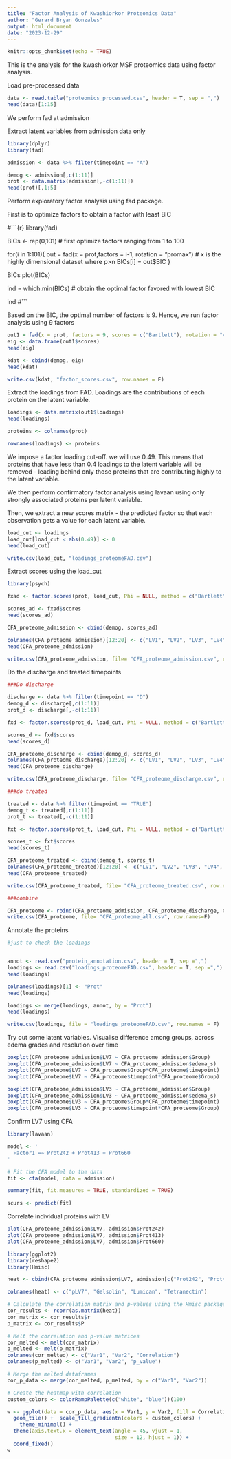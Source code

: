 ---
title: "Factor Analysis of Kwashiorkor Proteomics Data"
author: "Gerard Bryan Gonzales"
output: html_document
date: "2023-12-29"
---

```{r setup, include=FALSE}
knitr::opts_chunk$set(echo = TRUE)
```

This is the analysis for the kwashiorkor MSF proteomics data using factor analysis.

Load pre-processed data

```{r}

data <- read.table("proteomics_processed.csv", header = T, sep = ",")
head(data)[1:15]
```

We perform fad at admission

Extract latent variables from admission data only

```{r}
library(dplyr)
library(fad)

admission <- data %>% filter(timepoint == "A")

demog <- admission[,c(1:11)]
prot <- data.matrix(admission[,-c(1:11)])
head(prot)[,1:5]
```

Perform exploratory factor analysis using fad package.

First is to optimize factors to obtain a factor with least BIC

#```{r}
library(fad)

BICs <- rep(0,101) # first optimize factors ranging from 1 to 100

for(i in 1:101){
  out = fad(x = prot,factors = i-1, rotation = "promax") # x is the highly dimensional dataset where p>n
  BICs[i] = out$BIC
}

BICs
plot(BICs)

ind = which.min(BICs) # obtain the optimal factor favored with lowest BIC 

ind
#```

Based on the BIC, the optimal number of factors is 9. Hence, we run factor analysis using 9 factors

```{r}

out1 = fad(x = prot, factors = 9, scores = c("Bartlett"), rotation = "varimax", lower = 0.01) ## X is the data
eig <- data.frame(out1$scores)
head(eig)

kdat <- cbind(demog, eig)
head(kdat)

write.csv(kdat, "factor_scores.csv", row.names = F)
```

Extract the loadings from FAD. Loadings are the contributions of each protein on the latent variable.
```{r}

loadings <- data.matrix(out1$loadings)
head(loadings)

proteins <- colnames(prot)

rownames(loadings) <- proteins

```

We impose a factor loading cut-off. we will use 0.49. This means that proteins that have less than 0.4 loadings to the latent variable will be removed - leading behind only those proteins that are contributing highly to the latent variable.

We then perform confirmatory factor analysis using lavaan using only strongly associated proteins per latent variable.

Then, we extract a new scores matrix - the predicted factor so that each observation gets a value for each latent variable.

```{r}

load_cut <- loadings
load_cut[load_cut < abs(0.49)] <- 0
head(load_cut)

write.csv(load_cut, "loadings_proteomeFAD.csv")
```

Extract scores using the load_cut

```{r}
library(psych)

fxad <- factor.scores(prot, load_cut, Phi = NULL, method = c("Bartlett"),rho=NULL,impute="none")

scores_ad <- fxad$scores
head(scores_ad)

CFA_proteome_admission <- cbind(demog, scores_ad)

colnames(CFA_proteome_admission)[12:20] <- c("LV1", "LV2", "LV3", "LV4", "LV5", "LV6", "LV7", "LV8", "LV9")
head(CFA_proteome_admission)

write.csv(CFA_proteome_admission, file= "CFA_proteome_admission.csv", row.names=F)

```


Do the discharge and treated timepoints

```{r}
###Do discharge

discharge <- data %>% filter(timepoint == "D")
demog_d <- discharge[,c(1:11)]
prot_d <- discharge[,-c(1:11)]

fxd <- factor.scores(prot_d, load_cut, Phi = NULL, method = c("Bartlett"),rho=NULL,impute="none")

scores_d <- fxd$scores
head(scores_d)

CFA_proteome_discharge <- cbind(demog_d, scores_d)
colnames(CFA_proteome_discharge)[12:20] <- c("LV1", "LV2", "LV3", "LV4", "LV5", "LV6", "LV7", "LV8", "LV9")
head(CFA_proteome_discharge)

write.csv(CFA_proteome_discharge, file= "CFA_proteome_discharge.csv", row.names=F)

###do treated

treated <- data %>% filter(timepoint == "TRUE")
demog_t <- treated[,c(1:11)]
prot_t <- treated[,-c(1:11)]

fxt <- factor.scores(prot_t, load_cut, Phi = NULL, method = c("Bartlett"),rho=NULL,impute="none")

scores_t <- fxt$scores
head(scores_t)

CFA_proteome_treated <- cbind(demog_t, scores_t)
colnames(CFA_proteome_treated)[12:20] <- c("LV1", "LV2", "LV3", "LV4", "LV5", "LV6", "LV7", "LV8", "LV9")
head(CFA_proteome_treated)

write.csv(CFA_proteome_treated, file= "CFA_proteome_treated.csv", row.names=F)

###combine

CFA_proteome <- rbind(CFA_proteome_admission, CFA_proteome_discharge, CFA_proteome_treated)
write.csv(CFA_proteome, file= "CFA_proteome_all.csv", row.names=F)

```

Annotate the proteins

```{r}
#just to check the loadings


annot <- read.csv("protein_annotation.csv", header = T, sep =",")
loadings <- read.csv("loadings_proteomeFAD.csv", header = T, sep =",")
head(loadings)

colnames(loadings)[1] <- "Prot"
head(loadings)

loadings <- merge(loadings, annot, by = "Prot")
head(loadings)

write.csv(loadings, file = "loadings_proteomeFAD.csv", row.names = F)

```

Try out some latent variables. Visualise difference among groups, across edema grades and resolution over time

```{r}
boxplot(CFA_proteome_admission$LV7 ~ CFA_proteome_admission$Group)
boxplot(CFA_proteome_admission$LV7 ~ CFA_proteome_admission$edema_s)
boxplot(CFA_proteome$LV7 ~ CFA_proteome$Group*CFA_proteome$timepoint)
boxplot(CFA_proteome$LV7 ~ CFA_proteome$timepoint*CFA_proteome$Group)

boxplot(CFA_proteome_admission$LV3 ~ CFA_proteome_admission$Group)
boxplot(CFA_proteome_admission$LV3 ~ CFA_proteome_admission$edema_s)
boxplot(CFA_proteome$LV3 ~ CFA_proteome$Group*CFA_proteome$timepoint)
boxplot(CFA_proteome$LV3 ~ CFA_proteome$timepoint*CFA_proteome$Group)

```
Confirm LV7 using CFA

```{r}
library(lavaan)

model <- '
  Factor1 =~ Prot242 + Prot413 + Prot660
'

# Fit the CFA model to the data
fit <- cfa(model, data = admission)

summary(fit, fit.measures = TRUE, standardized = TRUE)

scurs <- predict(fit)

```

Correlate individual proteins with LV

```{r}
plot(CFA_proteome_admission$LV7, admission$Prot242)
plot(CFA_proteome_admission$LV7, admission$Prot413)
plot(CFA_proteome_admission$LV7, admission$Prot660)

library(ggplot2)
library(reshape2)
library(Hmisc)

heat <- cbind(CFA_proteome_admission$LV7, admission[c("Prot242", "Prot413", "Prot660")])

colnames(heat) <- c("pLV7", "Gelsolin", "Lumican", "Tetranectin")

# Calculate the correlation matrix and p-values using the Hmisc package
cor_results <- rcorr(as.matrix(heat))
cor_matrix <- cor_results$r
p_matrix <- cor_results$P

# Melt the correlation and p-value matrices
cor_melted <- melt(cor_matrix)
p_melted <- melt(p_matrix)
colnames(cor_melted) <- c("Var1", "Var2", "Correlation")
colnames(p_melted) <- c("Var1", "Var2", "p_value")

# Merge the melted dataframes
cor_p_data <- merge(cor_melted, p_melted, by = c("Var1", "Var2"))

# Create the heatmap with correlation
custom_colors <- colorRampPalette(c("white", "blue"))(100)

w <- ggplot(data = cor_p_data, aes(x = Var1, y = Var2, fill = Correlation)) +
  geom_tile() +  scale_fill_gradientn(colors = custom_colors) +
    theme_minimal() + 
  theme(axis.text.x = element_text(angle = 45, vjust = 1, 
                                   size = 12, hjust = 1)) +
  coord_fixed()
w
```


